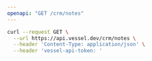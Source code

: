```yaml
---
openapi: "GET /crm/notes"
---
```


<RequestExample>

```bash Request
curl --request GET \
  --url https://api.vessel.dev/crm/notes \
  --header 'Content-Type: application/json' \
  --header 'vessel-api-token: '
```

</RequestExample>
